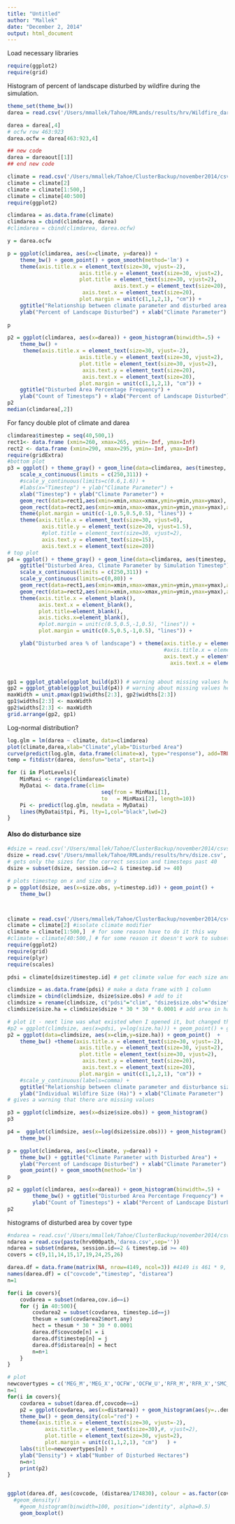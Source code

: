 ```yaml
---
title: "Untitled"
author: "Mallek"
date: "December 2, 2014"
output: html_document
---
```

Load necessary libraries
```r
require(ggplot2)
require(grid)
```
Histogram of percent of landscape disturbed by wildfire during the simulation.

```r
theme_set(theme_bw())
darea = read.csv('/Users/mmallek/Tahoe/RMLands/results/hrv/Wildfire_darea_trajectory.csv', header=TRUE)

darea = darea[,4]
# ocfw row 463:923
darea.ocfw = darea[463:923,4]

## new code
darea = dareaout[[1]]
## end new code

climate = read.csv('/Users/mmallek/Tahoe/ClusterBackup/november2014/csvs_upto_s20/climate_mean_5yr_660.csv', header=TRUE)
climate = climate[2]
climate = climate[1:500,]
climate = climate[40:500]
require(ggplot2)

climdarea = as.data.frame(climate)
climdarea = cbind(climdarea, darea)
#climdarea = cbind(climdarea, darea.ocfw)

y = darea.ocfw

p = ggplot(climdarea, aes(x=climate, y=darea)) + 
    theme_bw() + geom_point() + geom_smooth(method='lm') +
    theme(axis.title.x = element_text(size=30, vjust=-2), 
                       axis.title.y = element_text(size=30, vjust=2), 
                       plot.title = element_text(size=30, vjust=2), 
                                  axis.text.y = element_text(size=20), 
                        axis.text.x = element_text(size=20), 
                       plot.margin = unit(c(1,1,2,1), "cm")) + 
    ggtitle("Relationship between climate parameter and disturbed area per timestep") +
    ylab("Percent of Landscape Disturbed") + xlab("Climate Parameter") 
    
p

p2 = ggplot(climdarea, aes(x=darea)) + geom_histogram(binwidth=.5) + 
    theme_bw() + 
     theme(axis.title.x = element_text(size=30, vjust=-2), 
                       axis.title.y = element_text(size=30, vjust=2), 
                       plot.title = element_text(size=30, vjust=2), 
                        axis.text.y = element_text(size=20), 
                        axis.text.x = element_text(size=20), 
                       plot.margin = unit(c(1,1,2,1), "cm")) + 
    ggtitle("Disturbed Area Percentage Frequency") +
    ylab("Count of Timesteps") + xlab("Percent of Landscape Disturbed") 
p2   
median(climdarea[,2])
```

For fancy double plot of climate and darea

```r
climdarea$timestep = seq(40,500,1)
rect1<- data.frame (xmin=260, xmax=265, ymin=-Inf, ymax=Inf)
rect2 <- data.frame (xmin=290, xmax=295, ymin=-Inf, ymax=Inf)
require(gridExtra)
#bottom plot
p3 = ggplot() + theme_gray() + geom_line(data=climdarea, aes(timestep, climate)) + 
    scale_x_continuous(limits = c(250,311)) +
    #scale_y_continuous(limits=c(0.6,1.6)) +
    #labs(x="Timestep") + ylab("Climate Parameter") +
    xlab("Timestep") + ylab("Climate Parameter") +
    geom_rect(data=rect1,aes(xmin=xmin,xmax=xmax,ymin=ymin,ymax=ymax), alpha=0.1,fill="blue")+
    geom_rect(data=rect2,aes(xmin=xmin,xmax=xmax,ymin=ymin,ymax=ymax),alpha=0.1,fill="blue")+
    theme(plot.margin = unit(c(-1,0.5,0.5,0.5), "lines")) +
    theme(axis.title.x = element_text(size=30, vjust=0), 
           axis.title.y = element_text(size=20, vjust=1.5), 
           #plot.title = element_text(size=30, vjust=2), 
           axis.text.y = element_text(size=15), 
           axis.text.x = element_text(size=20))
# top plot
p4 = ggplot() + theme_gray() + geom_line(data=climdarea, aes(timestep, darea)) + 
    ggtitle("Disturbed Area, Climate Parameter by Simulation Timestep") +
    scale_x_continuous(limits = c(250,311)) +
    scale_y_continuous(limits=c(0,80)) +
    geom_rect(data=rect1,aes(xmin=xmin,xmax=xmax,ymin=ymin,ymax=ymax),alpha=0.1,fill="blue") +
    geom_rect(data=rect2,aes(xmin=xmin,xmax=xmax,ymin=ymin,ymax=ymax),alpha=0.1,fill="blue")+
    theme(axis.title.x = element_blank(),
          axis.text.x = element_blank(),
          plot.title=element_blank(),
          axis.ticks.x=element_blank(),
          #plot.margin = unit(c(0.5,0.5,-1,0.5), "lines")) +
          plot.margin = unit(c(0.5,0.5,-1,0.5), "lines")) +

    ylab("Disturbed area % of landscape") + theme(axis.title.y = element_text(size=20, vjust=1.5),
                                                  #axis.title.x = element_text(size=20, vjust=2),
                                                  axis.text.y = element_text(size=15), 
                                                    axis.text.x = element_text(size=20))


gp1 = ggplot_gtable(ggplot_build(p3)) # warning about missing values here
gp2 = ggplot_gtable(ggplot_build(p4)) # warning about missing values here
maxWidth = unit.pmax(gp1$widths[2:3], gp2$widths[2:3])
gp1$widths[2:3] <- maxWidth
gp2$widths[2:3] <- maxWidth
grid.arrange(gp2, gp1) 


```

Log-normal distribution?
```r
log.glm = lm(darea ~ climate, data=climdarea)
plot(climate,darea,xlab="Climate",ylab="Disturbed Area")
curve(predict(log.glm, data.frame(climate=x), type="response"), add=TRUE)
temp = fitdistr(darea, densfun="beta", start=1)
```

```r
for (i in PlotLevels){
    MinMaxi <- range(climdarea$climate)
    MyDatai <- data.frame(clim=
                              seq(from = MinMaxi[1], 
                              to   = MinMaxi[2], length=10))
    Pi <- predict(log.glm, newdata = MyDatai)
    lines(MyDatai$tpi, Pi, lty=1,col="black",lwd=2)
}
```

#### Also do disturbance size
```r
#dsize = read.csv('/Users/mmallek/Tahoe/ClusterBackup/november2014/csvs_upto_s20/dsize.csv', header=TRUE)
dsize = read.csv('/Users/mmallek/Tahoe/RMLands/results/hrv/dsize.csv', header=TRUE)
# gets only the sizes for the correct session and timesteps past 40
dsize = subset(dsize, session.id==2 & timestep.id >= 40)

# plots timestep on x and size on y
p = ggplot(dsize, aes(x=size.obs, y=timestep.id)) + geom_point() +
    theme_bw()



climate = read.csv('/Users/mmallek/Tahoe/ClusterBackup/november2014/csvs_upto_s20/climate_mean_5yr_660.csv', header=TRUE)
climate = climate[2] #isolate climate modifier
climate = climate[1:500,]  # for some reason have to do it this way
#climate = climate[40:500,] # for some reason it doesn't work to subset climate
require(ggplot2)
require(grid)
require(plyr)
require(scales)

pdsi = climate[dsize$timestep.id] # get climate value for each size and timestep combination

climdsize = as.data.frame(pdsi) # make a data frame with 1 column
climdsize = cbind(climdsize, dsize$size.obs) # add to it
climdsize = rename(climdsize, c("pdsi"="clim", "dsize$size.obs"="dsize")) # give better names
climdsize$size.ha = climdsize$dsize * 30 * 30 * 0.0001 # add area in ha

# plot it - next line was what existed when I opened it, but changed the log and got rid of the smooth
#p2 = ggplot(climdsize, aes(x=pdsi, y=log(size.ha))) + geom_point() + geom_smooth(method='lm') +
p2 = ggplot(data=climdsize, aes(x=clim,y=size.ha)) + geom_point()  +
    theme_bw() +theme(axis.title.x = element_text(size=30, vjust=-2), 
                       axis.title.y = element_text(size=30, vjust=2), 
                       plot.title = element_text(size=30, vjust=2), 
                        axis.text.y = element_text(size=20), 
                        axis.text.x = element_text(size=20), 
                       plot.margin = unit(c(1,1,2,1), "cm")) + 
    #scale_y_continuous(labels=comma) +
    ggtitle("Relationship between climate parameter and disturbance size") +
    ylab("Individual Wildfire Size (Ha)") + xlab("Climate Parameter")
# gives a warning that there are missing values

p3 = ggplot(climdsize, aes(x=dsize$size.obs)) + geom_histogram()
p3

p4 =  ggplot(climdsize, aes(x=log(dsize$size.obs))) + geom_histogram() +
    theme_bw()

p = ggplot(climdarea, aes(x=climate, y=darea)) + 
    theme_bw() + ggtitle("Climate Parameter with Disturbed Area") +
    ylab("Percent of Landscape Disturbed") + xlab("Climate Parameter") +
    geom_point() + geom_smooth(method='lm') 
p

p2 = ggplot(climdarea, aes(x=darea)) + geom_histogram(binwidth=.5) +
        theme_bw() + ggtitle("Disturbed Area Percentage Frequency") +
        ylab("Count of Timesteps") + xlab("Percent of Landscape Disturbed") 
p2    
```

histograms of disturbed area by cover type
```r
#ndarea = read.csv('/Users/mmallek/Tahoe/ClusterBackup/november2014/csvs_upto_s20/darea.csv')
ndarea = read.csv(paste(hrv000path,'darea.csv',sep=''))
ndarea = subset(ndarea, session.id==2 & timestep.id >= 40)     
covers = c(9,11,14,15,17,19,24,25,26)

darea.df = data.frame(matrix(NA, nrow=4149, ncol=3)) #4149 is 461 * 9, or timesteps * number of cover types
names(darea.df) = c("covcode","timestep", "distarea")
n=1

for(i in covers){
    covdarea = subset(ndarea,cov.id==i)
    for (j in 40:500){
        covdarea2 = subset(covdarea, timestep.id==j)
        thesum = sum(covdarea2$mort.any)
        hect = thesum * 30 * 30 * 0.0001
        darea.df$covcode[n] = i
        darea.df$timestep[n] = j
        darea.df$distarea[n] = hect
        n=n+1
    }
}

# plot
newcovertypes = c('MEG_M','MEG_X','OCFW','OCFW_U','RFR_M','RFR_X','SMC_M','SMC_U','SMC_X')
n=1
for(i in covers){
    covdarea = subset(darea.df,covcode==i)
    p2 = ggplot(covdarea, aes(x=distarea)) + geom_histogram(aes(y=..density..), col="black", fill="grey31") + #binwidth=) + 
    theme_bw() + geom_density(col="red") +
    theme(axis.title.x = element_text(size=30, vjust=-2), 
            axis.title.y = element_text(size=30),#, vjust=2), 
            plot.title = element_text(size=30, vjust=2), 
            plot.margin = unit(c(1,1,2,1), "cm")   ) +
    labs(title=newcovertypes[n]) +
    ylab("Density") + xlab("Number of Disturbed Hectares") 
    n=n+1
    print(p2)
}


ggplot(darea.df, aes(covcode, (distarea/174830), colour = as.factor(covcode))) +
  #geom_density()
    #geom_histogram(binwidth=100, position="identity", alpha=0.5)
    geom_boxplot()
```

